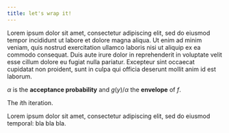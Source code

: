 ```yaml
---
title: let's wrap it!
---
```


Lorem ipsum dolor sit amet, consectetur adipiscing elit, sed do eiusmod tempor incididunt ut labore et dolore magna aliqua. Ut enim ad minim veniam, quis nostrud exercitation ullamco laboris nisi ut aliquip ex ea commodo consequat. Duis aute irure dolor in reprehenderit in voluptate velit esse cillum dolore eu fugiat nulla pariatur. Excepteur sint occaecat cupidatat non proident, sunt in culpa qui officia deserunt mollit anim id est laborum.

$\alpha$ is the **acceptance probability** and $g(y)/\alpha$ the **envelope** of $f$.

The $i$th iteration.

Lorem ipsum dolor sit amet, consectetur adipiscing elit, sed do eiusmod temporal:
bla bla bla.
